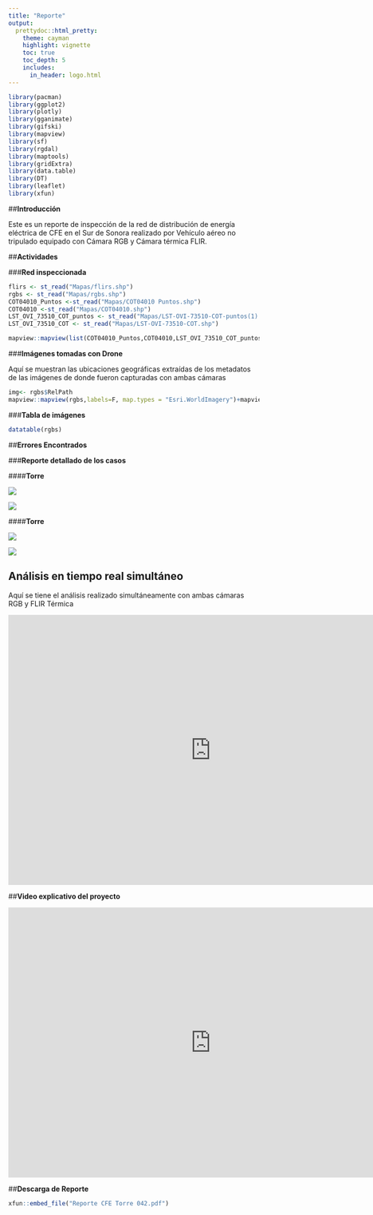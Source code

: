 ```yaml
---
title: "Reporte"
output:
  prettydoc::html_pretty:
    theme: cayman
    highlight: vignette
    toc: true
    toc_depth: 5
    includes:
      in_header: logo.html
---
```


```r
library(pacman)
library(ggplot2)
library(plotly)
library(gganimate)
library(gifski)
library(mapview)
library(sf)
library(rgdal)
library(maptools)
library(gridExtra)
library(data.table)
library(DT)
library(leaflet)
library(xfun)

```



##**Introducción**

Este es un reporte de inspección de la red de distribución de energía eléctrica de CFE en el Sur de Sonora realizado por Vehículo aéreo no tripulado equipado con Cámara RGB y Cámara térmica FLIR.

##**Actividades**

###**Red inspeccionada**

```r
 
flirs <- st_read("Mapas/flirs.shp")
rgbs <- st_read("Mapas/rgbs.shp")
COT04010_Puntos <-st_read("Mapas/COT04010 Puntos.shp")
COT04010 <-st_read("Mapas/COT04010.shp")
LST_OVI_73510_COT_puntos <- st_read("Mapas/LST-OVI-73510-COT-puntos(1).shp")
LST_OVI_73510_COT <- st_read("Mapas/LST-OVI-73510-COT.shp")


```


```r

mapview::mapview(list(COT04010_Puntos,COT04010,LST_OVI_73510_COT_puntos,LST_OVI_73510_COT),labels=F, map.types = "Esri.WorldImagery", col.regions=list("red","blue","darkseagreen1","gray48"))
```

###**Imágenes tomadas con Drone**

Aquí se muestran las ubicaciones geográficas extraídas de los metadatos de las imágenes de donde fueron capturadas con ambas cámaras

```r
img<- rgbs$RelPath
mapview::mapview(rgbs,labels=F, map.types = "Esri.WorldImagery")+mapview::mapview(flirs,labels=F, map.types = "Esri.WorldImagery", col.regions = "red")
```


###**Tabla de imágenes**

```r

datatable(rgbs)
```


##**Errores Encontrados**


###**Reporte detallado de los casos**

####**Torre **

![](Images/DJI_0011.JPG)

![](Images/DJI_0011_error.JPG)

####**Torre **

![](Images/DJI_0035.JPG)

![](Images/DJI_0035_error.JPG)

## **Análisis en tiempo real simultáneo**

Aquí se tiene el análisis realizado simultáneamente con ambas cámaras RGB y FLIR Térmica 

<iframe width="812" height="541" src="https://www.youtube.com/embed/SHpPi8OzRqo" frameborder="0" allow="accelerometer; autoplay; encrypted-media; gyroscope; picture-in-picture" allowfullscreen></iframe>


##**Video explicativo del proyecto **

<iframe width="812" height="541" src="https://www.youtube.com/embed/wVHYY008qbE" frameborder="0" allow="accelerometer; autoplay; encrypted-media; gyroscope; picture-in-picture" allowfullscreen></iframe>


##**Descarga de Reporte**

```r
xfun::embed_file("Reporte CFE Torre 042.pdf")
```




